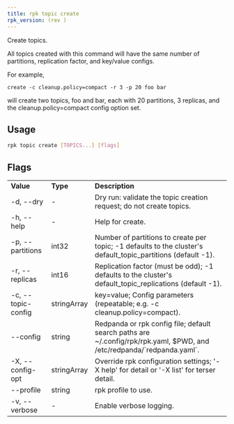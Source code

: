 ```yaml
---
title: rpk topic create
rpk_version: (rev )
---
```


Create topics.

All topics created with this command will have the same number of partitions,
replication factor, and key/value configs.

For example,

    create -c cleanup.policy=compact -r 3 -p 20 foo bar

will create two topics, foo and bar, each with 20 partitions, 3 replicas, and
the cleanup.policy=compact config option set.

## Usage

```bash
rpk topic create [TOPICS...] [flags]
```

## Flags

<table>
  <tbody>
    <tr>
      <td>
        <strong>Value</strong>
      </td>
      <td>
        <strong>Type</strong>
      </td>
      <td>
        <strong>Description</strong>
      </td>
    </tr>
    <tr>
      <td>-d, --dry</td>
      <td>-</td>
      <td>
        Dry run: validate the topic creation request; do not create topics.
      </td>
    </tr>
    <tr>
      <td>-h, --help</td>
      <td>-</td>
      <td>Help for create.</td>
    </tr>
    <tr>
      <td>-p, --partitions</td>
      <td>int32</td>
      <td>
        Number of partitions to create per topic; -1 defaults to the cluster's
        default_topic_partitions (default -1).
      </td>
    </tr>
    <tr>
      <td>-r, --replicas</td>
      <td>int16</td>
      <td>
        Replication factor (must be odd); -1 defaults to the cluster's
        default_topic_replications (default -1).
      </td>
    </tr>
    <tr>
      <td>-c, --topic-config</td>
      <td>stringArray</td>
      <td>
        key=value; Config parameters (repeatable; e.g. -c
        cleanup.policy=compact).
      </td>
    </tr>
    <tr>
      <td>--config</td>
      <td>string</td>
      <td>
        Redpanda or rpk config file; default search paths are
        ~/.config/rpk/rpk.yaml, $PWD, and /etc/redpanda/`redpanda.yaml`.
      </td>
    </tr>
    <tr>
      <td>-X, --config-opt</td>
      <td>stringArray</td>
      <td>
        Override rpk configuration settings; '-X help' for detail or '-X list'
        for terser detail.
      </td>
    </tr>
    <tr>
      <td>--profile</td>
      <td>string</td>
      <td>rpk profile to use.</td>
    </tr>
    <tr>
      <td>-v, --verbose</td>
      <td>-</td>
      <td>Enable verbose logging.</td>
    </tr>
  </tbody>
</table>
